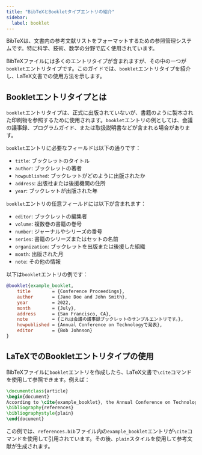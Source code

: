 ```yaml
---
title: "BibTeXとBookletタイプエントリの紹介"
sidebar:
  label: booklet
---
```



BibTeXは、文書内の参考文献リストをフォーマットするための参照管理システムです。特に科学、技術、数学の分野で広く使用されています。

BibTeXファイルには多くのエントリタイプが含まれますが、その中の一つが`booklet`エントリタイプです。このガイドでは、`booklet`エントリタイプを紹介し、LaTeX文書での使用方法を示します。

<CiteDrive/>

## Bookletエントリタイプとは

`booklet`エントリタイプは、正式に出版されていないが、書籍のように製本された印刷物を参照するために使用されます。`booklet`エントリの例としては、会議の議事録、プログラムガイド、または取扱説明書などが含まれる場合があります。

`booklet`エントリに必要なフィールドは以下の通りです：

- `title`: ブックレットのタイトル
- `author`: ブックレットの著者
- `howpublished`: ブックレットがどのように出版されたか
- `address`: 出版社または後援機関の住所
- `year`: ブックレットが出版された年

`booklet`エントリの任意フィールドには以下が含まれます：

- `editor`: ブックレットの編集者
- `volume`: 複数巻の書籍の巻号
- `number`: ジャーナルやシリーズの番号
- `series`: 書籍のシリーズまたはセットの名前
- `organization`: ブックレットを出版または後援した組織
- `month`: 出版された月
- `note`: その他の情報

以下は`booklet`エントリの例です：

```bibtex
@booklet{example_booklet,
	title        = {Conference Proceedings},
	author       = {Jane Doe and John Smith},
	year         = 2022,
	month        = {July},
	address      = {San Francisco, CA},
	note         = {これは会議の議事録ブックレットのサンプルエントリです。},
	howpublished = {Annual Conference on Technologyで発表},
	editor       = {Bob Johnson}
}
```

## LaTeXでのBookletエントリタイプの使用

BibTeXファイルに`booklet`エントリを作成したら、LaTeX文書で`\cite`コマンドを使用して参照できます。例えば：

```latex
\documentclass{article}  
\begin{document}  
According to \cite{example_booklet}, the Annual Conference on Technology was a success.  
\bibliography{references} 
\bibliographystyle{plain}  
\end{document}
```

この例では、`references.bib`ファイル内の`example_booklet`エントリが`\cite`コマンドを使用して引用されています。その後、`plain`スタイルを使用して参考文献が生成されます。